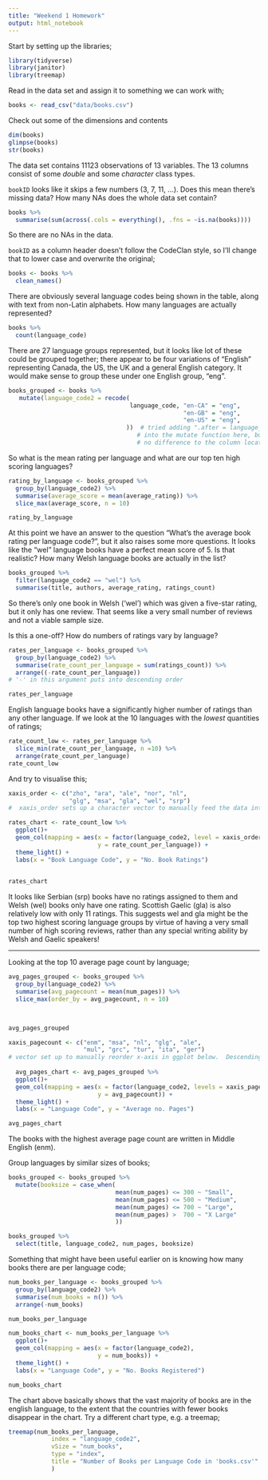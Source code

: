 ```yaml
---
title: "Weekend 1 Homework"
output: html_notebook
---
```



Start by setting up the libraries;

```r
library(tidyverse)
library(janitor)
library(treemap)

```

Read in the data set and assign it to something we can work with;

```r
books <- read_csv("data/books.csv")
```

Check out some of the dimensions and contents


```r

dim(books)
glimpse(books)
str(books)

```

The data set contains 11123 observations of 13 variables.  The 13 columns consist of some *double* and some *character* class types.

`bookID` looks like it skips a few numbers (3, 7, 11, ...).  Does this mean there's missing data?  How many NAs does the whole data set contain?



```r
books %>% 
  summarise(sum(across(.cols = everything(), .fns = ~is.na(books))))
```

So there are no NAs in the data.  

`bookID` as a column header doesn't follow the CodeClan style, so I'll change that to lower case and overwrite the original;

```r
books <- books %>% 
  clean_names()
```


There are obviously several language codes being shown in the table, along with text from non-Latin alphabets.  How many languages are actually represented?

```r
books %>% 
  count(language_code)

```

There are 27 language groups represented, but it looks like lot of these could be grouped together; there appear to be four variations of "English" representing Canada, the US, the UK and a general English category.  It would make sense to group these under one English group, "eng".


```r
books_grouped <- books %>% 
   mutate(language_code2 = recode(
                                  language_code, "en-CA" = "eng", 
                                                 "en-GB" = "eng",
                                                 "en-US" = "eng",
                                 ))  # tried adding ".after = language_code" 
                                    # into the mutate function here, but it made 
                                    # no difference to the column location...?

```


So what is the mean rating per language and what are our top ten high scoring languages?


```r

rating_by_language <- books_grouped %>% 
  group_by(language_code2) %>% 
  summarise(average_score = mean(average_rating)) %>% 
  slice_max(average_score, n = 10)

rating_by_language

```

At this point we have an answer to the question "What's the average book rating per language code?", but it also raises some more questions.  It looks like the "wel" language books have a perfect mean score of 5.  Is that realistic?  How many Welsh language books are actually in the list?

```r
books_grouped %>% 
  filter(language_code2 == "wel") %>% 
  summarise(title, authors, average_rating, ratings_count)
```


So there's only one book in Welsh ('wel') which was given a five-star rating, but it only has one review.  That seems like a very small number of reviews and not a viable sample size.

Is this a one-off?  How do numbers of ratings vary by language?

```r
rates_per_language <- books_grouped %>% 
  group_by(language_code2) %>% 
  summarise(rate_count_per_language = sum(ratings_count)) %>% 
  arrange((-rate_count_per_language)) 
# '-' in this argument puts into descending order

rates_per_language

```
English language books have a significantly higher number of ratings than any other language.  If we look at the 10 languages with the *lowest* quantities of ratings;

```r
rate_count_low <- rates_per_language %>% 
  slice_min(rate_count_per_language, n =10) %>% 
  arrange(rate_count_per_language)
rate_count_low
```


And try to visualise this;

```r
xaxis_order <- c("zho", "ara", "ale", "nor", "nl", 
                 "glg", "msa", "gla", "wel", "srp")
#  xaxis_order sets up a character vector to manually feed the data into ggplot in the order I want, rather than the default alphabetical order.  Is there a more concise way to do this within ggplot?

rates_chart <- rate_count_low %>% 
  ggplot()+
  geom_col(mapping = aes(x = factor(language_code2, level = xaxis_order), 
                         y = rate_count_per_language)) + 
  theme_light() +
  labs(x = "Book Language Code", y = "No. Book Ratings")
  

rates_chart
```
It looks like Serbian (srp) books have no ratings assigned to them and Welsh (wel) books only have one rating.  Scottish Gaelic (gla) is also relatively low with only 11 ratings.  This suggests wel and gla might be the top two highest scoring language groups by virtue of having a very small number of high scoring reviews, rather than any special writing ability by Welsh and Gaelic speakers!

---------------------------------------------------------------------------------

Looking at the top 10 average page count by language;

```r
avg_pages_grouped <- books_grouped %>% 
  group_by(language_code2) %>% 
  summarise(avg_pagecount = mean(num_pages)) %>% 
  slice_max(order_by = avg_pagecount, n = 10)

   

avg_pages_grouped
```


```r
xaxis_pagecount <- c("enm", "msa", "nl", "glg", "ale", 
                     "mul", "grc", "tur", "ita", "ger")
# vector set up to manually reorder x-axis in ggplot below.  Descending order of data, rather than alphabetical order.
  
  avg_pages_chart <- avg_pages_grouped %>% 
  ggplot()+
  geom_col(mapping = aes(x = factor(language_code2, levels = xaxis_pagecount), 
                         y = avg_pagecount)) + 
  theme_light() +
  labs(x = "Language Code", y = "Average no. Pages")

avg_pages_chart
```

The books with the highest average page count are written in Middle English (enm).

Group languages by similar sizes of books;

```r

books_grouped <- books_grouped %>% 
  mutate(booksize = case_when(
                              mean(num_pages) <= 300 ~ "Small",
                              mean(num_pages) <= 500 ~ "Medium",
                              mean(num_pages) <= 700 ~ "Large",
                              mean(num_pages) >  700 ~ "X Large"
                              ))

books_grouped %>% 
  select(title, language_code2, num_pages, booksize)


```
Something that might have been useful earlier on is knowing how many books there are per language code;

```r
num_books_per_language <- books_grouped %>% 
  group_by(language_code2) %>% 
  summarise(num_books = n()) %>% 
  arrange(-num_books)

num_books_per_language

```


```r
num_books_chart <- num_books_per_language %>% 
  ggplot()+
  geom_col(mapping = aes(x = factor(language_code2), 
                         y = num_books)) + 
  theme_light() +
  labs(x = "Language Code", y = "No. Books Registered")

num_books_chart
```
The chart above basically shows that the vast majority of books are in the english language, to the extent that the countries with fewer books disappear in the chart.  Try a different chart type, e.g. a treemap;

```r

treemap(num_books_per_language,
            index = "language_code2",
            vSize = "num_books",
            type = "index",
            title = "Number of Books per Language Code in 'books.csv'"
            )
```

